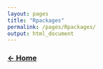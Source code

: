 ```yaml
---
layout: pages
title: "Rpackages"
permalink: /pages/Rpackages/
output: html_document
---
```


### [**$\leftarrow$ Home**](https://pegutierrezf.github.io/TropicalFreshwaterEcology/) 
<br>